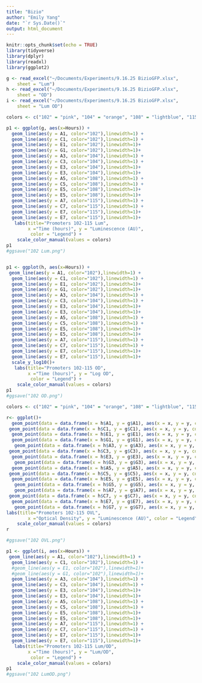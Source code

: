 ```yaml
---
title: "Bizio"
author: "Emily Yang"
date: "`r Sys.Date()`"
output: html_document
---
```


```r
knitr::opts_chunk$set(echo = TRUE)
library(tidyverse)
library(dplyr)
library(readxl)
library(ggplot2)

g <- read_excel("~/Documents/Experiments/9.16.25 BizioGFP.xlsx", 
    sheet = "Lum")
h <- read_excel("~/Documents/Experiments/9.16.25 BizioGFP.xlsx", 
    sheet = "OD")
i <- read_excel("~/Documents/Experiments/9.16.25 BizioGFP.xlsx", 
    sheet = "Lum OD")

```

```r
colors <- c("102" = "pink", "104" = "orange", "108" = "lightblue", "115" = "purple")

p1 <- ggplot(g, aes(x=Hours)) + 
  geom_line(aes(y = A1, color="102"),linewidth=1) +
  geom_line(aes(y = C1, color="102"),linewidth=1) +
  geom_line(aes(y = E1, color="102"),linewidth=1)+
  geom_line(aes(y = G1, color="102"),linewidth=1)+
  geom_line(aes(y = A3, color="104"),linewidth=1) +
  geom_line(aes(y = C3, color="104"),linewidth=1) +
  geom_line(aes(y = E3, color="104"),linewidth=1)+
  geom_line(aes(y = E3, color="104"),linewidth=1)+
  geom_line(aes(y = A5, color="108"),linewidth=1) +
  geom_line(aes(y = C5, color="108"),linewidth=1) +
  geom_line(aes(y = E5, color="108"),linewidth=1)+
  geom_line(aes(y = E5, color="108"),linewidth=1)+
  geom_line(aes(y = A7, color="115"),linewidth=1) +
  geom_line(aes(y = C7, color="115"),linewidth=1) +
  geom_line(aes(y = E7, color="115"),linewidth=1)+
  geom_line(aes(y = E7, color="115"),linewidth=1)+
   labs(title="Promoters 102-115 Lum",
        x ="Time (hours)", y = "Luminescence (AU)",
         color = "Legend") +
    scale_color_manual(values = colors)
p1
#ggsave("102 Lum.png")


p1 <- ggplot(h, aes(x=Hours)) + 
 geom_line(aes(y = A1, color="102"),linewidth=1) +
  geom_line(aes(y = C1, color="102"),linewidth=1) +
  geom_line(aes(y = E1, color="102"),linewidth=1)+
  geom_line(aes(y = G1, color="102"),linewidth=1)+
  geom_line(aes(y = A3, color="104"),linewidth=1) +
  geom_line(aes(y = C3, color="104"),linewidth=1) +
  geom_line(aes(y = E3, color="104"),linewidth=1)+
  geom_line(aes(y = E3, color="104"),linewidth=1)+
  geom_line(aes(y = A5, color="108"),linewidth=1) +
  geom_line(aes(y = C5, color="108"),linewidth=1) +
  geom_line(aes(y = E5, color="108"),linewidth=1)+
  geom_line(aes(y = E5, color="108"),linewidth=1)+
  geom_line(aes(y = A7, color="115"),linewidth=1) +
  geom_line(aes(y = C7, color="115"),linewidth=1) +
  geom_line(aes(y = E7, color="115"),linewidth=1)+
  geom_line(aes(y = E7, color="115"),linewidth=1)+
  scale_y_log10()+
   labs(title="Promoters 102-115 OD",
        x ="Time (hours)", y = "Log OD",
         color = "Legend") +
    scale_color_manual(values = colors)
p1
#ggsave("102 OD.png")
```

```r

colors <- c("102" = "pink", "104" = "orange", "108" = "lightblue", "115" = "purple")

r<- ggplot()+ 
  geom_point(data = data.frame(x = h$A1, y = g$A1), aes(x = x, y = y, color="102"))+
 geom_point(data = data.frame(x = h$C1, y = g$C1), aes(x = x, y = y, color="102"))+
  geom_point(data = data.frame(x = h$E1, y = g$E1), aes(x = x, y = y, color="102"))+
  geom_point(data = data.frame(x = h$G1, y = g$G1), aes(x = x, y = y, color="102"))+
   geom_point(data = data.frame(x = h$A3, y = g$A3), aes(x = x, y = y, color="104"))+
 geom_point(data = data.frame(x = h$C3, y = g$C3), aes(x = x, y = y, color="104"))+
  geom_point(data = data.frame(x = h$E3, y = g$E3), aes(x = x, y = y, color="104"))+
   geom_point(data = data.frame(x = h$G3, y = g$G3), aes(x = x, y = y, color="104"))+ 
  geom_point(data = data.frame(x = h$A5, y = g$A5), aes(x = x, y = y, color="108"))+
 geom_point(data = data.frame(x = h$C5, y = g$C5), aes(x = x, y = y, color="108"))+
  geom_point(data = data.frame(x = h$E5, y = g$E5), aes(x = x, y = y, color="108"))+
   geom_point(data = data.frame(x = h$G5, y = g$G5), aes(x = x, y = y, color="108"))+
   geom_point(data = data.frame(x = h$A7, y = g$A7), aes(x = x, y = y, color="115"))+
 geom_point(data = data.frame(x = h$C7, y = g$C7), aes(x = x, y = y, color="115"))+
  geom_point(data = data.frame(x = h$E7, y = g$E7), aes(x = x, y = y, color="115"))+
   geom_point(data = data.frame(x = h$G7, y = g$G7), aes(x = x, y = y, color="115"))+
labs(title="Promoters 102-115 OVL",
        x ="Optical Density", y = "Luminescence (AU)", color = "Legend") +
    scale_color_manual(values = colors)
r

#ggsave("102 OVL.png")

```

```r
p1 <- ggplot(i, aes(x=Hours)) + 
 geom_line(aes(y = A1, color="102"),linewidth=1) +
  geom_line(aes(y = C1, color="102"),linewidth=1) +
  #geom_line(aes(y = E1, color="102"),linewidth=1)+
  #geom_line(aes(y = G1, color="102"),linewidth=1)+
  geom_line(aes(y = A3, color="104"),linewidth=1) +
  geom_line(aes(y = C3, color="104"),linewidth=1) +
  geom_line(aes(y = E3, color="104"),linewidth=1)+
  geom_line(aes(y = E3, color="104"),linewidth=1)+
  geom_line(aes(y = A5, color="108"),linewidth=1) +
  geom_line(aes(y = C5, color="108"),linewidth=1) +
  geom_line(aes(y = E5, color="108"),linewidth=1)+
  geom_line(aes(y = E5, color="108"),linewidth=1)+
  geom_line(aes(y = A7, color="115"),linewidth=1) +
  geom_line(aes(y = C7, color="115"),linewidth=1) +
  geom_line(aes(y = E7, color="115"),linewidth=1)+
  geom_line(aes(y = E7, color="115"),linewidth=1)+
   labs(title="Promoters 102-115 Lum/OD",
        x ="Time (hours)", y = "Lum/OD",
         color = "Legend") +
    scale_color_manual(values = colors)
p1
#ggsave("102 LumOD.png")
```